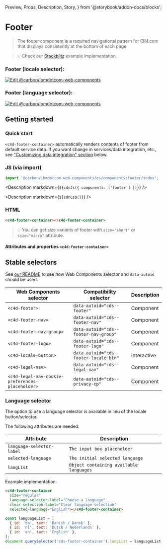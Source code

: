   Preview,
  Props,
  Description,
  Story,
} from '@storybook/addon-docs/blocks';

# Footer

> The footer component is a required navigational pattern for IBM.com that
> displays consistently at the bottom of each page.

> 💡 Check our
> [Stackblitz](https://stackblitz.com/github/carbon-design-system/carbon-for-ibm-dotcom/tree/main/packages/web-components/examples/stackblitz/components/footer)
> example implementation.

### Footer (locale selector):

[![Edit @carbon/ibmdotcom-web-components](https://developer.stackblitz.com/img/open_in_stackblitz.svg)](https://stackblitz.com/github/carbon-design-system/carbon-for-ibm-dotcom/tree/main/packages/web-components/examples/codesandbox/components/footer)

### Footer (language selector):

[![Edit @carbon/ibmdotcom-web-components](https://developer.stackblitz.com/img/open_in_stackblitz.svg)](https://stackblitz.com/github/carbon-design-system/carbon-for-ibm-dotcom/tree/main/packages/web-components/examples/codesandbox/components/footer-language-only)

## Getting started

### Quick start

`<c4d-footer-container>` automatically renders contents of footer from default
service data. If you want change in services/data integration, etc., see
["Customizing data integration" section](#customizing-data-integration) below.

### JS (via import)

```javascript
import '@carbon/ibmdotcom-web-components/es/components/footer/index';
```

<Description markdown={`${cdnJs({ components: ['footer'] })}`} />

<Description markdown={`${cdnCss()}`} />

### HTML

```html
<c4d-footer-container></c4d-footer-container>
```

> 💡 You can get size variants of footer with `size="short"` or `size="micro"`
> attribute.

#### Attributes and properties `<c4d-footer-container>`

<Props of="cds-footer-composite" />

## Stable selectors

See
[our README](https://github.com/carbon-design-system/carbon-for-ibm-dotcom/tree/main/packages/web-components#stable-selectors-for-analytics-and-integratione2e-testing-in-web-components)
to see how Web Components selector and `data-autoid` should be used.

| Web Components selector                          | Compatibility selector                 | Description |
| ------------------------------------------------ | -------------------------------------- | ----------- |
| `<c4d-footer>`                                   | `data-autoid="cds--footer"`            | Component   |
| `<c4d-footer-nav>`                               | `data-autoid="cds--footer-nav"`        | Component   |
| `<c4d-footer-nav-group>`                         | `data-autoid="cds--footer-nav-group"`  | Component   |
| `<c4d-footer-logo>`                              | `data-autoid="cds--footer-logo"`       | Component   |
| `<c4d-locale-button>`                            | `data-autoid="cds--footer-locale-btn"` | Interactive |
| `<c4d-legal-nav>`                                | `data-autoid="cds--legal-nav"`         | Component   |
| `<c4d-legal-nav-cookie-preferences-placeholder>` | `data-autoid="cds--privacy-cp"`        | Component   |

### Language selector

The option to use a language selector is available in lieu of the locale
button/selector.

The following attributes are needed:

| Attribute                 | Description                             |
| ------------------------- | --------------------------------------- |
| `language-selector-label` | `The input box placeholder`             |
| `selected-language`       | `The initial selected language`         |
| `langList`                | `Object containing available languages` |

Example implementation:

```html
<c4d-footer-container
  size="regular"
  language-selector-label="Choose a language"
  clear-selection-label="Clear language selection"
  selected-language="English"></c4d-footer-container>
```

```javascript
const languageList = [
  { id: 'da', text: 'Danish / Dansk' },
  { id: 'nl', text: 'Dutch / Nederlands' },
  { id: 'en', text: 'English' },
];
document.querySelector('cds-footer-container').langList = languageList;
```

<Description markdown={contributing} />
